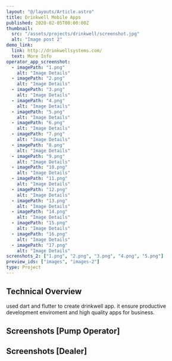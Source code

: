 ```yaml
---
layout: "@/layouts/Article.astro"
title: Drinkwell Mobile Apps
published: 2020-02-05T00:00:00Z
thumbnail:
  src: "/assets/projects/drinkwell/screenshot.jpg"
  alt: "Image post 2"
demo_link:
  link: http://drinkwellsystems.com/
  text: More Info
operator_app_screenshot:
  - imagePath: "1.png"
    alt: "Image Details"
  - imagePath: "2.png"
    alt: "Image Details"
  - imagePath: "3.png"
    alt: "Image Details"
  - imagePath: "4.png"
    alt: "Image Details"
  - imagePath: "5.png"
    alt: "Image Details"
  - imagePath: "6.png"
    alt: "Image Details"
  - imagePath: "7.png"
    alt: "Image Details"
  - imagePath: "8.png"
    alt: "Image Details"
  - imagePath: "9.png"
    alt: "Image Details"
  - imagePath: "10.png"
    alt: "Image Details"
  - imagePath: "11.png"
    alt: "Image Details"
  - imagePath: "12.png"
    alt: "Image Details"
  - imagePath: "13.png"
    alt: "Image Details"
  - imagePath: "14.png"
    alt: "Image Details"
  - imagePath: "15.png"
    alt: "Image Details"
  - imagePath: "16.png"
    alt: "Image Details"
  - imagePath: "17.png"
    alt: "Image Details"
screnshots_2: ["1.png", "2.png", "3.png", "4.png", "5.png"]
preview_ids: ["images", "images-2"]
type: Project
---
```



## Technical Overview

used dart and flutter to create drinkwell app. it ensure productive development enviroment and high quality apps for business.

## Screenshots [Pump Operator]

<PhotoViewer
  name="pump-operator-slider"
  images={frontmatter.operator_app_screenshot}
  directory="/assets/projects/drinkwell/pump-operator-app"
  client:only="react"
/>

## Screenshots [Dealer]

<PhotoViewer
  name="dealer-slider"
  images={frontmatter.operator_app_screenshot}
  directory="/assets/projects/drinkwell/pump-operator-app"
  client:only="react"
/>
